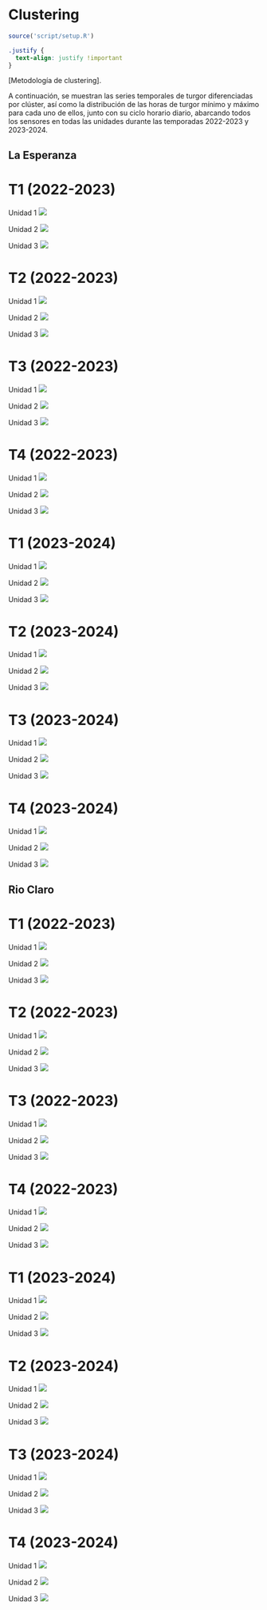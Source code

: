 # Clustering

```r
source('script/setup.R')
```
```css
.justify {
  text-align: justify !important
}
```

::: justify
\[Metodología de clustering\].

A continuación, se muestran las series temporales de turgor diferenciadas por clúster, así como la distribución de las horas de turgor mínimo y máximo para cada uno de ellos, junto con su ciclo horario diario, abarcando todos los sensores en todas las unidades durante las temporadas 2022-2023 y 2023-2024.
:::

## La Esperanza

::: panel-tabset
# T1 (2022-2023)

Unidad 1 ![](figuras/01_turgor_sensor/2022_2023_La_Esperanza_T1_Unidad_1.png){.lightbox}

Unidad 2 ![](figuras/01_turgor_sensor/2022_2023_La_Esperanza_T1_Unidad_2.png){.lightbox}

Unidad 3 ![](figuras/01_turgor_sensor/2022_2023_La_Esperanza_T1_Unidad_3.png){.lightbox}

# T2 (2022-2023)

Unidad 1 ![](figuras/01_turgor_sensor/2022_2023_La_Esperanza_T2_Unidad_1.png){.lightbox}

Unidad 2 ![](figuras/01_turgor_sensor/2022_2023_La_Esperanza_T2_Unidad_2.png){.lightbox}

Unidad 3 ![](figuras/01_turgor_sensor/2022_2023_La_Esperanza_T2_Unidad_3.png){.lightbox}

# T3 (2022-2023)

Unidad 1 ![](figuras/01_turgor_sensor/2022_2023_La_Esperanza_T3_Unidad_1.png){.lightbox}

Unidad 2 ![](figuras/01_turgor_sensor/2022_2023_La_Esperanza_T3_Unidad_2.png){.lightbox}

Unidad 3 ![](figuras/01_turgor_sensor/2022_2023_La_Esperanza_T3_Unidad_3.png){.lightbox}

# T4 (2022-2023)

Unidad 1 ![](figuras/01_turgor_sensor/2022_2023_La_Esperanza_T4_Unidad_1.png){.lightbox}

Unidad 2 ![](figuras/01_turgor_sensor/2022_2023_La_Esperanza_T4_Unidad_2.png){.lightbox}

Unidad 3 ![](figuras/01_turgor_sensor/2022_2023_La_Esperanza_T4_Unidad_3.png){.lightbox}

# T1 (2023-2024)

Unidad 1 ![](figuras/01_turgor_sensor/2023_2024_La_Esperanza_T1_Unidad_1.png){.lightbox}

Unidad 2 ![](figuras/01_turgor_sensor/2023_2024_La_Esperanza_T1_Unidad_2.png){.lightbox}

Unidad 3 ![](figuras/01_turgor_sensor/2023_2024_La_Esperanza_T1_Unidad_3.png){.lightbox}

# T2 (2023-2024)

Unidad 1 ![](figuras/01_turgor_sensor/2023_2024_La_Esperanza_T2_Unidad_1.png){.lightbox}

Unidad 2 ![](figuras/01_turgor_sensor/2023_2024_La_Esperanza_T2_Unidad_2.png){.lightbox}

Unidad 3 ![](figuras/01_turgor_sensor/2023_2024_La_Esperanza_T2_Unidad_3.png){.lightbox}

# T3 (2023-2024)

Unidad 1 ![](figuras/01_turgor_sensor/2023_2024_La_Esperanza_T3_Unidad_1.png){.lightbox}

Unidad 2 ![](figuras/01_turgor_sensor/2023_2024_La_Esperanza_T3_Unidad_2.png){.lightbox}

Unidad 3 ![](figuras/01_turgor_sensor/2023_2024_La_Esperanza_T3_Unidad_3.png){.lightbox}

# T4 (2023-2024)

Unidad 1 ![](figuras/01_turgor_sensor/2023_2024_La_Esperanza_T4_Unidad_1.png){.lightbox}

Unidad 2 ![](figuras/01_turgor_sensor/2023_2024_La_Esperanza_T4_Unidad_2.png){.lightbox}

Unidad 3 ![](figuras/01_turgor_sensor/2023_2024_La_Esperanza_T4_Unidad_3.png){.lightbox}
:::

## Rio Claro

::: panel-tabset
# T1 (2022-2023)

Unidad 1 ![](figuras/01_turgor_sensor/2022_2023_Rio_Claro_T1_Unidad_1.png){.lightbox}

Unidad 2 ![](figuras/01_turgor_sensor/2022_2023_Rio_Claro_T1_Unidad_2.png){.lightbox}

Unidad 3 ![](figuras/01_turgor_sensor/2022_2023_Rio_Claro_T1_Unidad_3.png){.lightbox}

# T2 (2022-2023)

Unidad 1 ![](figuras/01_turgor_sensor/2022_2023_Rio_Claro_T2_Unidad_1.png){.lightbox}

Unidad 2 ![](figuras/01_turgor_sensor/2022_2023_Rio_Claro_T2_Unidad_2.png){.lightbox}

Unidad 3 ![](figuras/01_turgor_sensor/2022_2023_Rio_Claro_T2_Unidad_3.png){.lightbox}

# T3 (2022-2023)

Unidad 1 ![](figuras/01_turgor_sensor/2022_2023_Rio_Claro_T3_Unidad_1.png){.lightbox}

Unidad 2 ![](figuras/01_turgor_sensor/2022_2023_Rio_Claro_T3_Unidad_2.png){.lightbox}

Unidad 3 ![](figuras/01_turgor_sensor/2022_2023_Rio_Claro_T3_Unidad_3.png){.lightbox}

# T4 (2022-2023)

Unidad 1 ![](figuras/01_turgor_sensor/2022_2023_Rio_Claro_T4_Unidad_1.png){.lightbox}

Unidad 2 ![](figuras/01_turgor_sensor/2022_2023_Rio_Claro_T4_Unidad_2.png){.lightbox}

Unidad 3 ![](figuras/01_turgor_sensor/2022_2023_Rio_Claro_T4_Unidad_3.png){.lightbox}

# T1 (2023-2024)

Unidad 1 ![](figuras/01_turgor_sensor/2023_2024_Rio_Claro_T1_Unidad_1.png){.lightbox}

Unidad 2 ![](figuras/01_turgor_sensor/2023_2024_Rio_Claro_T1_Unidad_2.png){.lightbox}

Unidad 3 ![](figuras/01_turgor_sensor/2023_2024_Rio_Claro_T1_Unidad_3.png){.lightbox}

# T2 (2023-2024)

Unidad 1 ![](figuras/01_turgor_sensor/2023_2024_Rio_Claro_T2_Unidad_1.png){.lightbox}

Unidad 2 ![](figuras/01_turgor_sensor/2023_2024_Rio_Claro_T2_Unidad_2.png){.lightbox}

Unidad 3 ![](figuras/01_turgor_sensor/2023_2024_Rio_Claro_T2_Unidad_3.png){.lightbox}

# T3 (2023-2024)

Unidad 1 ![](figuras/01_turgor_sensor/2023_2024_Rio_Claro_T3_Unidad_1.png){.lightbox}

Unidad 2 ![](figuras/01_turgor_sensor/2023_2024_Rio_Claro_T3_Unidad_2.png){.lightbox}

Unidad 3 ![](figuras/01_turgor_sensor/2023_2024_Rio_Claro_T3_Unidad_3.png){.lightbox}

# T4 (2023-2024)

Unidad 1 ![](figuras/01_turgor_sensor/2023_2024_Rio_Claro_T4_Unidad_1.png){.lightbox}

Unidad 2 ![](figuras/01_turgor_sensor/2023_2024_Rio_Claro_T4_Unidad_2.png){.lightbox}

Unidad 3 ![](figuras/01_turgor_sensor/2023_2024_Rio_Claro_T4_Unidad_3.png){.lightbox}
:::
